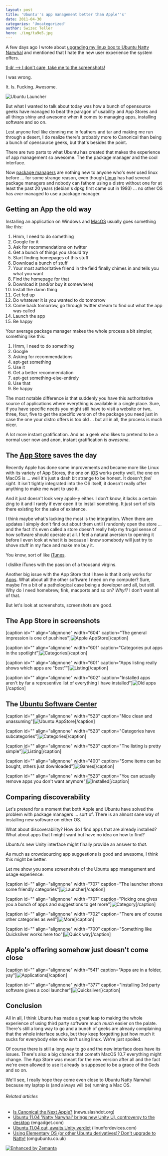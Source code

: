 ```yaml
---
layout: post
title: 'Ubuntu''s app management better than Apple''s'
date: 2011-04-30
categories: 'Uncategorized'
author: Swizec Teller
hero: ./img/ta9e5.jpg
---
```

A few days ago I wrote about [upgrading my linux box to Ubuntu Natty Narwhal](http://swizec.com/blog/even-with-narwhals-ubuntu-is-still-a-bitch-to-install/swizec/1638 "Even with Narwhals ubuntu is still a bitch to install") and mentioned that I hate the new user experience the system offers.



[tl;dr --> I don't care, take me to the screenshots!](#screenshots)



I was wrong.



It. Is. Fucking. Awesome.



![](./img/ta9e5.jpg "Ubuntu Launcher")



But what I wanted to talk about today was how a bunch of opensource geeks have managed to beat the paragon of usability and App Stores and all things shiny and awesome when it comes to managing apps, installing software and so on.



Lest anyone feel like donning me in feathers and tar and making me run through a desert, I do realize there's probably more to Canonical than being a bunch of opensource geeks, but that's besides the point.



There are two parts to what Ubuntu has created that makes the experience of app management so awesome. The the package manager and the cool interface.



Now [package managers](http://en.wikipedia.org/wiki/Package_management_system "Package management system") are nothing new to anyone who's ever used linux before ... for some strange reason, even though [Linux](http://www.kernel.org/ "Linux") has had several package managers and nobody can fathom using a distro without one for at least the past 20 years (debian's dpkg first came out in 1993) ... no other OS has _ever_ managed to use a package manager.

## Getting an App the old way

Installing an application on Windows and [MacOS](http://www.apple.com/macosx/ "Mac OS") usually goes something like this:

1. Hmm, I need to do something
2. Google for it
3. Ask for recommendations on twitter
4. Get a bunch of things you should try
5. Start finding homepages of this stuff
6. Download a bunch of stuff
7. Your most authoritative friend in the field finally chimes in and tells you what you want
8. Find the homepage for that
9. Download it (and/or buy it somewhere)
10. Install the damn thing
11. Get fed up
12. Do whatever it is you wanted to do tomorrow
13. Come back tomorrow, go through twitter stream to find out what the app was called
14. Launch the app
15. Be happy

Your average package manager makes the whole process a bit simpler, something like this:

1. Hmm, I need to do something
2. Google
3. Asking for recommendations
4. apt-get something
5. Use it
6. Get a better recommendation
7. apt-get something-else-entirely
8. Use that
9. Be happy

The most notable difference is that suddenly you have this authoritative source of applications where everything is available in a single place. Sure, if you have specific needs you might still have to visit a website or two, three, four, five to get the specific version of the package you need just in case the one your distro offers is too old ... but all in all, the process is much nicer.



A lot more instant gratification. And as a geek who likes to pretend to be a normal user now and anon, instant gratification is _awesome_.

## The [App Store](http://www.apple.com/iphone/apps-for-iphone "App Store") saves the day

Recently Apple has done some improvements and became more like Linux with its variety of App Stores, the one on [iOS](http://www.apple.com/ios "IOS (Apple)") works pretty well, the one on MacOS is ... well it's just a dash bit strange to be honest. It doesn't _feel right_. It isn't tightly integrated into the OS itself, it doesn't really offer anything to make me want to use it.



And it just doesn't look very apple-y either. I don't know, it lacks a certain zing to it and I rarely if ever open it to install something. It just sort of sits there existing for the sake of existence.



I think maybe what's lacking the most is the integration. When there are updates I simply don't find out about them until I randomly open the store ... and the fact it's even called a store doesn't really help my frugal sense of how software should operate at all. I feel a natural aversion to opening it before I even look at what it is because I know somebody will just try to shove stuff in my face and make me buy it.



You know, sort of like [iTunes](http://www.apple.com/itunes/ "ITunes").



I dislike iTunes with the passion of a thousand virgins.



Another big issue with the App Store that I have is that it only works for [Apps](http://friendfeed.com/weloveapps "Apps"). What about all the other software I need on my computer? Sure, maybe I'm a bit of a pathological case being a developer and all, but still. Why do I need homebrew, fink, macports and so on? _Why!?_ I don't want all of that.



But let's look at screenshots, screenshots are good.

## The App Store in screenshots

\[caption id="" align="alignnone" width="604" caption="The general impression is one of pushines"]![](./img/56R8z.png "Apple AppStore")\[/caption]



\[caption id="" align="alignnone" width="601" caption="Categories put apps in the spotlight"]![](./img/vk2cU.png "Categories")\[/caption]



\[caption id="" align="alignnone" width="601" caption="Apps listing really shows which apps are "best""]![](./img/xSyhR.png "Listing")\[/caption]



\[caption id="" align="alignnone" width="602" caption="Installed apps aren't by far a representive list of everything I have installed"]![](./img/VLO4k.png "Old apps")\[/caption]

## The [Ubuntu Software Center](https://wiki.ubuntu.com/SoftwareCenter "Ubuntu Software Center")

\[caption id="" align="alignnone" width="523" caption="Nice clean and unassuming"]![](./img/qe1Xr.png "Ubuntu AppStore")\[/caption]



\[caption id="" align="alignnone" width="523" caption="Categories have subcategories"]![](./img/zB1gB.png "Categories")\[/caption]



\[caption id="" align="alignnone" width="523" caption="The listing is pretty simple"]![](./img/DrKUU.png "Listing")\[/caption]



\[caption id="" align="alignnone" width="400" caption="Some items can be bought, others just downloaded"]![](./img/es2K2.png "Games")\[/caption]



\[caption id="" align="alignnone" width="523" caption="You can actually remove apps you don't want anymore"]![](./img/FGAAv.png "Installed")\[/caption]

## Comparing discoverability

Let's pretend for a moment that both Apple and Ubuntu have solved the problem with package managers ... sort of. There is an almost sane way of installing new software on either OS.



What about discoverability? How do I find apps that are already installed? What about apps that I might want but have no idea on how to find?



Ubuntu's new Unity interface might finally provide an answer to _that_.



As much as crowdsourcing app suggestions is good and awesome, I think this might be better.



Let me show you some screenshots of the Ubuntu app management and usage experience:



\[caption id="" align="alignnone" width="707" caption="The launcher shows some friendly categories"]![](./img/ta9e5.jpg "Launcher")\[/caption]



\[caption id="" align="alignnone" width="707" caption="Picking one gives you a bunch of apps and suggestions to get more"]![](./img/JwBDf.jpg "Category")\[/caption]



\[caption id="" align="alignnone" width="702" caption="There are of course other categories as well"]![](./img/e2xhM.jpg "More")\[/caption]



\[caption id="" align="alignnone" width="700" caption="Something like Quicksilver works here too"]![](./img/aJW3Z.jpg "Quick way")\[/caption]

## Apple's offering somehow just doesn't come close



\[caption id="" align="alignnone" width="541" caption="Apps are in a folder, yay"]![](./img/6Yg5W.png "Applications")\[/caption]



\[caption id="" align="alignnone" width="377" caption="Installing 3rd party software gives a cool launcher"]![](./img/pIqhj.png "Quicksilver")\[/caption]

## Conclusion

All in all, I think Ubuntu has made a great leap to making the whole experience of using third party software much _much_ easier on the palate. There's still a long way to go and a bunch of geeks are already complaining that the whole interface sucks, but they keep forgetting just how much it sucks for everybody else who isn't using linux. We're just spoiled.



Of course there is still a long way to go and the new interface does have its issues. There's also a big chance that cometh MacOS 10.7 everything might change. The App Store was meant for the new version after all and the fact we're even allowed to use it already is supposed to be a grace of the Gods and so on.



We'll see, I really hope they come even close to Ubuntu Natty Narwhal because my laptop is (and always will be) running a Mac OS.

###### Related articles

- [Is Canonical the Next Apple?](http://news.slashdot.org/story/11/04/29/1357225/Is-Canonical-the-Next-Apple) (news.slashdot.org)
- [Ubuntu 11.04 'Natty Narwhal' brings new Unity UI, controversy to the desktop](http://www.engadget.com/2011/04/28/ubuntu-11-04-natty-narwhal-brings-new-unity-ui-controversy-to/?icid=zemanta) (engadget.com)
- [Ubuntu 11.04 out, awaits Unity verdict](http://www.linuxfordevices.com/c/a/News/Ubuntu-1104-final-released/?kc=rss) (linuxfordevices.com)
- [Using Elementary OS (or other Ubuntu derivatives)? Don't upgrade to Natty!](http://www.omgubuntu.co.uk/2011/04/using-elementary-os-or-other-ubuntu-derivatives-dont-upgrade-to-natty/) (omgubuntu.co.uk)

[![Enhanced by Zemanta](http://img.zemanta.com/zemified_e.png?x-id=15a39502-5bcf-409e-8876-8ad78d4f840d)](http://www.zemanta.com/ "Enhanced by Zemanta")